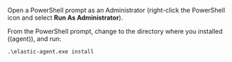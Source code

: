 

Open a PowerShell prompt as an Administrator (right-click the PowerShell icon
and select **Run As Administrator**).

From the PowerShell prompt, change to the directory where you installed ((agent)),
and run:

```shell
.\elastic-agent.exe install
```
